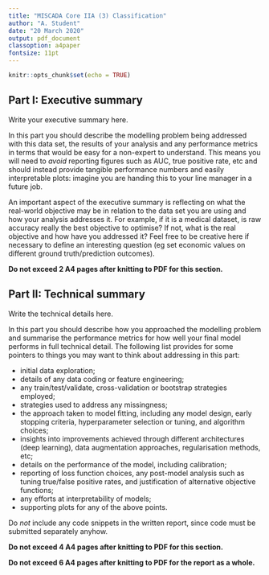 ```yaml
---
title: "MISCADA Core IIA (3) Classification"
author: "A. Student"
date: "20 March 2020"
output: pdf_document
classoption: a4paper
fontsize: 11pt
---
```


```r
knitr::opts_chunk$set(echo = TRUE)
```

## Part I: Executive summary

Write your executive summary here.

In this part you should describe the modelling problem being addressed with this data set, the results of your analysis and any performance metrics in terms that would be easy for a non-expert to understand.  This means you will need to *avoid* reporting figures such as AUC, true positive rate, etc and should instead provide tangible performance numbers and easily interpretable plots: imagine you are handing this to your line manager in a future job.

An important aspect of the executive summary is reflecting on what the real-world objective may be in relation to the data set you are using and how your analysis addresses it.  For example, if it is a medical dataset, is raw accuracy really the best objective to optimise?  If not, what is the real objective and how have you addressed it?  Feel free to be creative here if necessary to define an interesting question (eg set economic values on different ground truth/prediction outcomes).

**Do not exceed 2 A4 pages after knitting to PDF for this section.**

## Part II: Technical summary

Write the technical details here.

In this part you should describe how you approached the modelling problem and summarise the performance metrics for how well your final model performs in full technical detail.  The following list provides for some pointers to things you may want to think about addressing in this part:

- initial data exploration;
- details of any data coding or feature engineering;
- any train/test/validate, cross-validation or bootstrap strategies employed;
- strategies used to address any missingness;
- the approach taken to model fitting, including any model design, early stopping criteria, hyperparameter selection or tuning, and algorithm choices;
- insights into improvements achieved through different architectures (deep learning), data augmentation approaches, regularisation methods, etc;
- details on the performance of the model, including calibration;
- reporting of loss function choices, any post-model analysis such as tuning true/false positive rates, and justification of alternative objective functions;
- any efforts at interpretability of models;
- supporting plots for any of the above points.

Do *not* include any code snippets in the written report, since code must be submitted separately anyhow.

**Do not exceed 4 A4 pages after knitting to PDF for this section.**

**Do not exceed 6 A4 pages after knitting to PDF for the report as a whole.**
